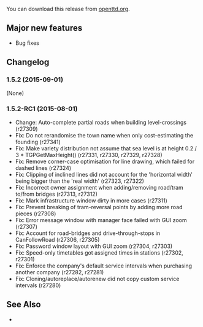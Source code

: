 {{en/-}}
{{en/Archive/OpenTTD/Navigation}}
{{en/Archive/OpenTTD/NaviPrevNext|prev=en/Archive/OpenTTD/OpenTTD 1.5.1|next=en/Archive/OpenTTD/OpenTTD 1.5.3|date=2015-09-01}}

You can download this release from [http://www.openttd.org/en/download-stable/1.5.2 openttd.org].

==Major new features==
* Bug fixes

==Changelog==
===1.5.2 (2015-09-01)===
(None)

===1.5.2-RC1 (2015-08-01)===
* Change: Auto-complete partial roads when building level-crossings {{en/Flyspray|6283}} (r27309)
* Fix: Do not rerandomise the town name when only cost-estimating the founding {{en/Flyspray|6332}} (r27341)
* Fix: Make variety distribution not assume that sea level is at height 0.2 / 3 * TGPGetMaxHeight() {{en/Flyspray|6335}} (r27331, r27330, r27329, r27328)
* Fix: Remove corner-case optimisation for line drawing, which failed for dashed lines  (r27324)
* Fix: Clipping of inclined lines did not account for the 'horizontal width' being bigger than the 'real width' (r27323, r27322)
* Fix: Incorrect owner assignment when adding/removing road/tram to/from bridges {{en/Flyspray|6317}} (r27313, r27312)
* Fix: Mark infrastructure window dirty in more cases (r27311)
* Fix: Prevent breaking of tram-reversal points by adding more road pieces {{en/Flyspray|6283}} (r27308)
* Fix: Error message window with manager face failed with GUI zoom {{en/Flyspray|6259}} (r27307)
* Fix: Account for road-bridges and drive-through-stops in CanFollowRoad {{en/Flyspray|6320}} (r27306, r27305)
* Fix: Password window layout with GUI zoom {{en/Flyspray|6321}} (r27304, r27303)
* Fix: Speed-only timetables got assigned times in stations {{en/Flyspray|6313}} (r27302, r27301)
* Fix: Enforce the company's default service intervals when purchasing another company {{en/Flyspray|6254}} (r27282, r27281)
* Fix: Cloning/autoreplace/autorenew did not copy custom service intervals (r27280)

==See Also==
* {{en/OTTDNewsArticle|221|The 1.5.2 news article}}